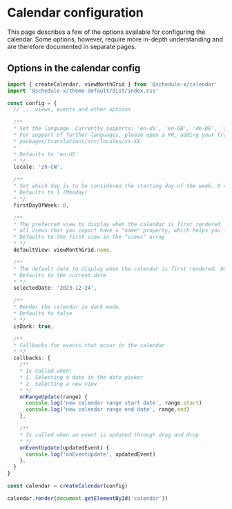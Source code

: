 # Calendar configuration

This page describes a few of the options available for configuring the calendar. Some options, however, require more
in-depth understanding and are therefore documented in separate pages.

## Options in the calendar config

```ts
import { createCalendar, viewMonthGrid } from '@schedule-x/calendar'
import '@schedule-x/theme-default/dist/index.css'

const config = {
  // ... views, events and other options

  /**
  * Set the language. Currently supports: 'en-US', 'en-GB', 'de-DE', 'zh-CN' and 'sv-SE'
  * For support of further languages, please open a PR, adding your translations under the folder:
  * packages/translations/src/locales/xx-XX
  *
  * Defaults to 'en-US'
  * */
  locale: 'zh-CN',

  /**
  * Set which day is to be considered the starting day of the week. 0 = Sunday, 1 = Monday, (...other days) 6 = Saturday
  * Defaults to 1 (Monday)
  * */
  firstDayOfWeek: 0,

  /**
  * The preferred view to display when the calendar is first rendered.
  * all views that you import have a "name" property, which helps you identify them.
  * Defaults to the first view in the "views" array
  * */
  defaultView: viewMonthGrid.name,

  /**
  * The default date to display when the calendar is first rendered. Only accepts YYYY-MM-DD format.
  * Defaults to the current date
  * */
  selectedDate: '2023-12-24',

  /**
  * Render the calendar in dark mode.
  * Defaults to false
  * */
  isDark: true,

  /**
  * Callbacks for events that occur in the calendar
  * */
  callbacks: {
    /**
    * Is called when:
    * 1. Selecting a date in the date picker
    * 2. Selecting a new view
    * */
    onRangeUpdate(range) {
      console.log('new calendar range start date', range.start)
      console.log('new calendar range end date', range.end)
    },

    /**
    * Is called when an event is updated through drag and drop
    * */
    onEventUpdate(updatedEvent) {
      console.log('onEventUpdate', updatedEvent)
    },
  }
}

const calendar = createCalendar(config)

calendar.render(document.getElementById('calendar'))
```

